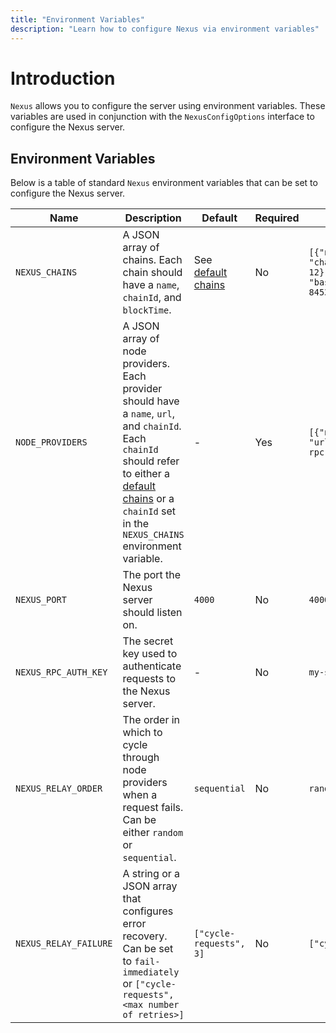 ```yaml
---
title: "Environment Variables"
description: "Learn how to configure Nexus via environment variables"
---
```


# Introduction

`Nexus` allows you to configure the server using environment variables. These variables are used in conjunction with the `NexusConfigOptions` interface to configure the Nexus server.


## Environment Variables

Below is a table of standard `Nexus` environment variables that can be set to configure the Nexus server.

| Name                | Description                                                                                                                                                                                                                                                                                                          | Default                                                                                                                 | Required | Example                                                                                                                |
| ------------------- | -------------------------------------------------------------------------------------------------------------------------------------------------------------------------------------------------------------------------------------------------------------------------------------------------------------------- | ----------------------------------------------------------------------------------------------------------------------- | -------- | ---------------------------------------------------------------------------------------------------------------------- |
| `NEXUS_CHAINS`        | A JSON array of chains. Each chain should have a `name`, `chainId`, and `blockTime`.                                                                                                                                                                                                                                 | See [default chains](https://github.com/whats-good/nexus/blob/main/packages/nexus/src/default-chains/default-chains.ts) | No       | `[{"name": "eth_mainnet", "chainId": 1, "blockTime": 12}, [{"name": "base_mainnet", "chainId": 8453, "blockTime": 2}]` |
| `NODE_PROVIDERS`      | A JSON array of node providers. Each provider should have a `name`, `url`, and `chainId`. Each `chainId` should refer to either a [default chains](https://github.com/whats-good/nexus/blob/main/packages/nexus/src/default-chains/default-chains.ts) or a `chainId` set in the `NEXUS_CHAINS` environment variable. | -                                                                                                                       | Yes      | `[{"name": "eth.public", "url":"https://eth.public-rpc.com", "chainId": 1}]`                                           |
| `NEXUS_PORT`          | The port the Nexus server should listen on.                                                                                                                                                                                                                                                                          | `4000`                                                                                                                    | No       | `4000`                                                                                                                   |
| `NEXUS_RPC_AUTH_KEY`  | The secret key used to authenticate requests to the Nexus server.                                                                                                                                                                                                                                                    | -                                                                                                                       | No       | `my-secret-key`                                                                                                          |
| `NEXUS_RELAY_ORDER`   | The order in which to cycle through node providers when a request fails. Can be either `random` or `sequential`.                                                                                                                                                                                                     | `sequential`                                                                                                              | No       | `random`                                                                                                                 |
| `NEXUS_RELAY_FAILURE` | A string or a JSON array that configures error recovery. Can be set to `fail-immediately` or `["cycle-requests", <max number of retries>]`                                                                                                                                                                           | `["cycle-requests", 3]`                                                                                                 | No       | `["cycle-requests", 5]`                                                                                                |
